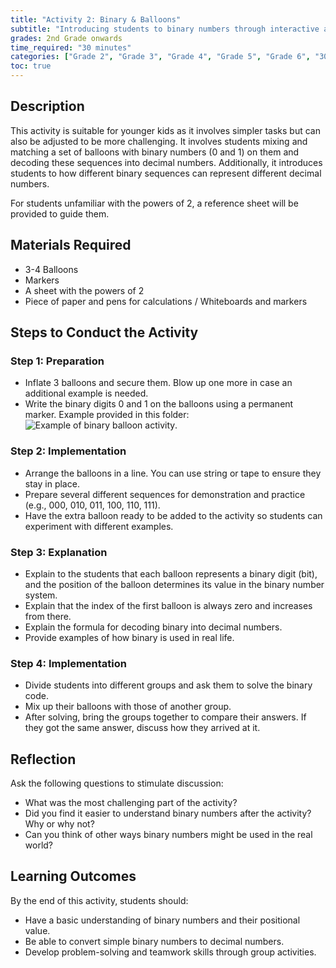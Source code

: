 ```yaml
---
title: "Activity 2: Binary & Balloons"
subtitle: "Introducing students to binary numbers through interactive and fun activities."
grades: 2nd Grade onwards
time_required: "30 minutes"
categories: ["Grade 2", "Grade 3", "Grade 4", "Grade 5", "Grade 6", "30 Minutes"]
toc: true
---
```


## Description

This activity is suitable for younger kids as it involves simpler tasks but can also be adjusted to be more challenging. It involves students mixing and matching a set of balloons with binary numbers (0 and 1) on them and decoding these sequences into decimal numbers. Additionally, it introduces students to how different binary sequences can represent different decimal numbers.

For students unfamiliar with the powers of 2, a reference sheet will be provided to guide them.

## Materials Required

- 3-4 Balloons
- Markers
- A sheet with the powers of 2
- Piece of paper and pens for calculations / Whiteboards and markers

## Steps to Conduct the Activity

### Step 1: Preparation

- Inflate 3 balloons and secure them. Blow up one more in case an additional example is needed.
- Write the binary digits 0 and 1 on the balloons using a permanent marker. Example provided in this folder: ![Example of binary balloon activity](../images/02activity.png).

### Step 2: Implementation

- Arrange the balloons in a line. You can use string or tape to ensure they stay in place.
- Prepare several different sequences for demonstration and practice (e.g., 000, 010, 011, 100, 110, 111).
- Have the extra balloon ready to be added to the activity so students can experiment with different examples.

### Step 3: Explanation

- Explain to the students that each balloon represents a binary digit (bit), and the position of the balloon determines its value in the binary number system.
- Explain that the index of the first balloon is always zero and increases from there.
- Explain the formula for decoding binary into decimal numbers.
- Provide examples of how binary is used in real life.

### Step 4: Implementation

- Divide students into different groups and ask them to solve the binary code.
- Mix up their balloons with those of another group.
- After solving, bring the groups together to compare their answers. If they got the same answer, discuss how they arrived at it.

## Reflection

Ask the following questions to stimulate discussion:

- What was the most challenging part of the activity?
- Did you find it easier to understand binary numbers after the activity? Why or why not?
- Can you think of other ways binary numbers might be used in the real world?

## Learning Outcomes

By the end of this activity, students should:

- Have a basic understanding of binary numbers and their positional value.
- Be able to convert simple binary numbers to decimal numbers.
- Develop problem-solving and teamwork skills through group activities.

